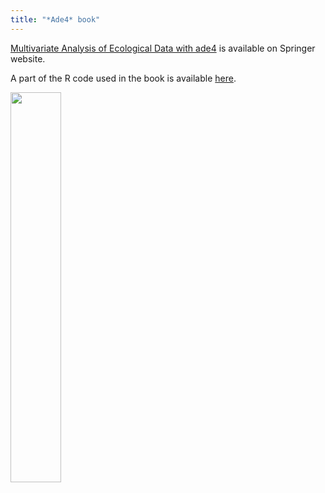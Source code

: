 ```yaml
---
title: "*Ade4* book"
---
```


[Multivariate Analysis of Ecological Data with ade4](https://link.springer.com/book/10.1007/978-1-4939-8850-1) is available on Springer website.

A part of the R code used in the book is available [here](https://ade4.shinyapps.io/Book/).

<img src="https://media.springernature.com/full/springer-static/cover-hires/book/978-1-4939-8850-1?as=webp"  width="40%" height="40%">
